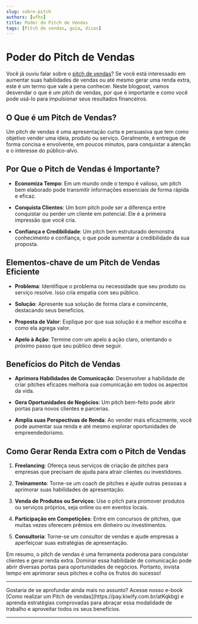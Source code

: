 ```yaml
---
slug: sobre-pitch
authors: [wfhs]
title: Poder do Pitch de Vendas
tags: [Pitch de vendas, guia, dicas]
---
```


# Poder do Pitch de Vendas

Você já ouviu falar sobre o [pitch de vendas](https://pay.kiwify.com.br/atKqkbg)? Se você está interessado em aumentar suas habilidades de vendas ou até mesmo gerar uma renda extra, este é um termo que vale a pena conhecer. Neste blogpost, vamos desvendar o que é um pitch de vendas, por que é importante e como você pode usá-lo para impulsionar seus resultados financeiros.

## O Que é um Pitch de Vendas?

Um pitch de vendas é uma apresentação curta e persuasiva que tem como objetivo vender uma ideia, produto ou serviço. Geralmente, é entregue de forma concisa e envolvente, em poucos minutos, para conquistar a atenção e o interesse do público-alvo.

## Por Que o Pitch de Vendas é Importante?

- **Economiza Tempo**: Em um mundo onde o tempo é valioso, um pitch bem elaborado pode transmitir informações essenciais de forma rápida e eficaz.

- **Conquista Clientes**: Um bom pitch pode ser a diferença entre conquistar ou perder um cliente em potencial. Ele é a primeira impressão que você cria.

- **Confiança e Credibilidade**: Um pitch bem estruturado demonstra conhecimento e confiança, o que pode aumentar a credibilidade da sua proposta.

## Elementos-chave de um Pitch de Vendas Eficiente

- **Problema**: Identifique o problema ou necessidade que seu produto ou serviço resolve. Isso cria empatia com seu público.

- **Solução**: Apresente sua solução de forma clara e convincente, destacando seus benefícios.

- **Proposta de Valor**: Explique por que sua solução é a melhor escolha e como ela agrega valor.

- **Apelo à Ação**: Termine com um apelo à ação claro, orientando o próximo passo que seu público deve seguir.

## Benefícios do Pitch de Vendas

- **Aprimora Habilidades de Comunicação**: Desenvolver a habilidade de criar pitches eficazes melhora sua comunicação em todos os aspectos da vida.

- **Gera Oportunidades de Negócios**: Um pitch bem-feito pode abrir portas para novos clientes e parcerias.

- **Amplia suas Perspectivas de Renda**: Ao vender mais eficazmente, você pode aumentar sua renda e até mesmo explorar oportunidades de empreendedorismo.

## Como Gerar Renda Extra com o Pitch de Vendas

1. **Freelancing**: Ofereça seus serviços de criação de pitches para empresas que precisam de ajuda para atrair clientes ou investidores.

2. **Treinamento**: Torne-se um coach de pitches e ajude outras pessoas a aprimorar suas habilidades de apresentação.

3. **Venda de Produtos ou Serviços**: Use o pitch para promover produtos ou serviços próprios, seja online ou em eventos locais.

4. **Participação em Competições**: Entre em concursos de pitches, que muitas vezes oferecem prêmios em dinheiro ou investimentos.

5. **Consultoria**: Torne-se um consultor de vendas e ajude empresas a aperfeiçoar suas estratégias de apresentação.

Em resumo, o pitch de vendas é uma ferramenta poderosa para conquistar clientes e gerar renda extra. Dominar essa habilidade de comunicação pode abrir diversas portas para oportunidades de negócios. Portanto, invista tempo em aprimorar seus pitches e colha os frutos do sucesso!

<hr/>
Gostaria de se aprofundar ainda mais no assunto? Acesse nosso e-book [Como realizar um Pitch de vendas](https://pay.kiwify.com.br/atKqkbg) e aprenda estratégias comprovadas para abraçar essa modalidade de trabalho e aproveitar todos os seus benefícios.<br />

<hr/>
